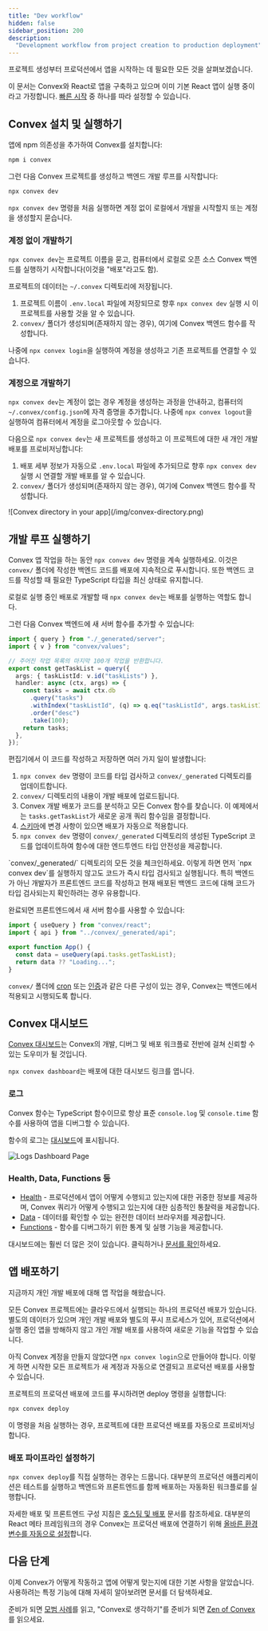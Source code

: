 ```yaml
---
title: "Dev workflow"
hidden: false
sidebar_position: 200
description:
  "Development workflow from project creation to production deployment"
---
```


프로젝트 생성부터 프로덕션에서 앱을 시작하는 데 필요한 모든 것을 살펴보겠습니다.

이 문서는 Convex와 React로 앱을 구축하고 있으며 이미 기본 React 앱이 실행 중이라고 가정합니다. [빠른 시작](/quickstarts.mdx) 중 하나를 따라 설정할 수 있습니다.

## Convex 설치 및 실행하기

앱에 npm 의존성을 추가하여 Convex를 설치합니다:

```sh
npm i convex
```

그런 다음 Convex 프로젝트를 생성하고 백엔드 개발 루프를 시작합니다:

```sh
npx convex dev
```

`npx convex dev` 명령을 처음 실행하면 계정 없이 로컬에서 개발을 시작할지 또는 계정을 생성할지 묻습니다.

### 계정 없이 개발하기

`npx convex dev`는 프로젝트 이름을 묻고, 컴퓨터에서 로컬로 오픈 소스 Convex 백엔드를 실행하기 시작합니다(이것을 "배포"라고도 함).

프로젝트의 데이터는 `~/.convex` 디렉토리에 저장됩니다.

1. 프로젝트 이름이 `.env.local` 파일에 저장되므로 향후 `npx convex dev` 실행 시 이 프로젝트를 사용할 것을 알 수 있습니다.
1. `convex/` 폴더가 생성되며(존재하지 않는 경우), 여기에 Convex 백엔드 함수를 작성합니다.

나중에 `npx convex login`을 실행하여 계정을 생성하고 기존 프로젝트를 연결할 수 있습니다.

### 계정으로 개발하기

`npx convex dev`는 계정이 없는 경우 계정을 생성하는 과정을 안내하고, 컴퓨터의 `~/.convex/config.json`에 자격 증명을 추가합니다. 나중에 `npx convex logout`을 실행하여 컴퓨터에서 계정을 로그아웃할 수 있습니다.

다음으로 `npx convex dev`는 새 프로젝트를 생성하고 이 프로젝트에 대한 새 개인 개발 배포를 프로비저닝합니다:

1.  배포 세부 정보가 자동으로 `.env.local` 파일에 추가되므로 향후 `npx convex dev` 실행 시 연결할 개발 배포를 알 수 있습니다.
1.  `convex/` 폴더가 생성되며(존재하지 않는 경우), 여기에 Convex 백엔드 함수를 작성합니다.

<div className="center-image" style={{ maxWidth: "149px" }}>
  ![Convex directory in your app](/img/convex-directory.png)
</div>

## 개발 루프 실행하기

Convex 앱 작업을 하는 동안 `npx convex dev` 명령을 계속 실행하세요. 이것은 `convex/` 폴더에 작성한 백엔드 코드를 배포에 지속적으로 푸시합니다. 또한 백엔드 코드를 작성할 때 필요한 TypeScript 타입을 최신 상태로 유지합니다.

로컬로 실행 중인 배포로 개발할 때 `npx convex dev`는 배포를 실행하는 역할도 합니다.

그런 다음 Convex 백엔드에 새 서버 함수를 추가할 수 있습니다:

```typescript title="convex/tasks.ts"
import { query } from "./_generated/server";
import { v } from "convex/values";

// 주어진 작업 목록의 마지막 100개 작업을 반환합니다.
export const getTaskList = query({
  args: { taskListId: v.id("taskLists") },
  handler: async (ctx, args) => {
    const tasks = await ctx.db
      .query("tasks")
      .withIndex("taskListId", (q) => q.eq("taskListId", args.taskListId))
      .order("desc")
      .take(100);
    return tasks;
  },
});
```

편집기에서 이 코드를 작성하고 저장하면 여러 가지 일이 발생합니다:

1. `npx convex dev` 명령이 코드를 타입 검사하고 `convex/_generated` 디렉토리를 업데이트합니다.
1. `convex/` 디렉토리의 내용이 개발 배포에 업로드됩니다.
1. Convex 개발 배포가 코드를 분석하고 모든 Convex 함수를 찾습니다. 이 예제에서는 `tasks.getTaskList`가 새로운 공개 쿼리 함수임을 결정합니다.
1. [스키마](/database/schemas.mdx)에 변경 사항이 있으면 배포가 자동으로 적용합니다.
1. `npx convex dev` 명령이 `convex/_generated` 디렉토리의 생성된 TypeScript 코드를 업데이트하여 함수에 대한 엔드투엔드 타입 안전성을 제공합니다.

<Admonition type="tip">
  `convex/_generated/` 디렉토리의 모든 것을 체크인하세요. 이렇게 하면 먼저 `npx convex dev`를 실행하지 않고도 코드가 즉시 타입 검사되고 실행됩니다. 특히 백엔드가 아닌 개발자가 프론트엔드 코드를 작성하고 현재 배포된 백엔드 코드에 대해 코드가 타입 검사되는지 확인하려는 경우 유용합니다.
</Admonition>

완료되면 프론트엔드에서 새 서버 함수를 사용할 수 있습니다:

```typescript title="src/App.tsx"
import { useQuery } from "convex/react";
import { api } from "../convex/_generated/api";

export function App() {
  const data = useQuery(api.tasks.getTaskList);
  return data ?? "Loading...";
}
```

`convex/` 폴더에 [cron](/scheduling/cron-jobs.mdx) 또는 [인증](/auth.mdx)과 같은 다른 구성이 있는 경우, Convex는 백엔드에서 적용되고 시행되도록 합니다.

## Convex 대시보드

[Convex 대시보드](/dashboard/deployments/deployments.md)는 Convex의 개발, 디버그 및 배포 워크플로 전반에 걸쳐 신뢰할 수 있는 도우미가 될 것입니다.

`npx convex dashboard`는 배포에 대한 대시보드 링크를 엽니다.

### 로그

Convex 함수는 TypeScript 함수이므로 항상 표준 `console.log` 및 `console.time` 함수를 사용하여 앱을 디버그할 수 있습니다.

함수의 로그는 [대시보드](/dashboard/deployments/logs.md)에 표시됩니다.

![Logs Dashboard Page](/screenshots/logs.png)

### Health, Data, Functions 등

- [Health](/dashboard/deployments/health.md) - 프로덕션에서 앱이 어떻게 수행되고 있는지에 대한 귀중한 정보를 제공하며, Convex 쿼리가 어떻게 수행되고 있는지에 대한 심층적인 통찰력을 제공합니다.
- [Data](/dashboard/deployments/data.md) - 데이터를 확인할 수 있는 완전한 데이터 브라우저를 제공합니다.
- [Functions](/dashboard/deployments/functions.md) - 함수를 디버그하기 위한 통계 및 실행 기능을 제공합니다.

대시보드에는 훨씬 더 많은 것이 있습니다. 클릭하거나 [문서를 확인](/dashboard.md)하세요.

## 앱 배포하기

지금까지 개인 개발 배포에 대해 앱 작업을 해왔습니다.

모든 Convex 프로젝트에는 클라우드에서 실행되는 하나의 프로덕션 배포가 있습니다. 별도의 데이터가 있으며 개인 개발 배포와 별도의 푸시 프로세스가 있어, 프로덕션에서 실행 중인 앱을 방해하지 않고 개인 개발 배포를 사용하여 새로운 기능을 작업할 수 있습니다.

아직 Convex 계정을 만들지 않았다면 `npx convex login`으로 만들어야 합니다. 이렇게 하면 시작한 모든 프로젝트가 새 계정과 자동으로 연결되고 프로덕션 배포를 사용할 수 있습니다.

프로젝트의 프로덕션 배포에 코드를 푸시하려면 deploy 명령을 실행합니다:

```sh
npx convex deploy
```

<Admonition type="info">
  이 명령을 처음 실행하는 경우, 프로젝트에 대한 프로덕션 배포를 자동으로 프로비저닝합니다.
</Admonition>

### 배포 파이프라인 설정하기

`npx convex deploy`를 직접 실행하는 경우는 드뭅니다. 대부분의 프로덕션 애플리케이션은 테스트를 실행하고 백엔드와 프론트엔드를 함께 배포하는 자동화된 워크플로를 실행합니다.

자세한 배포 및 프론트엔드 구성 지침은 [호스팅 및 배포](/production/hosting/hosting.mdx) 문서를 참조하세요. 대부분의 React 메타 프레임워크의 경우 Convex는 프로덕션 배포에 연결하기 위해 [올바른 환경 변수를 자동으로 설정](/production/hosting/vercel.mdx#how-it-works)합니다.

## 다음 단계

이제 Convex가 어떻게 작동하고 앱에 어떻게 맞는지에 대한 기본 사항을 알았습니다. 사용하려는 특정 기능에 대해 자세히 알아보려면 문서를 더 탐색하세요.

준비가 되면 [모범 사례](/understanding/best-practices/best-practices.mdx)를 읽고, "Convex로 생각하기"를 준비가 되면 [Zen of Convex](/understanding/zen.mdx)를 읽으세요.
